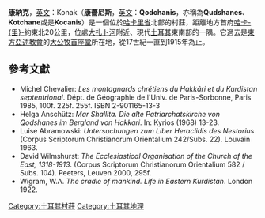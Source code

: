 '''康納克'''，[[英文|英文]]：Konak（'''康薔尼斯'''，[[英文|英文]]：'''Qodchanis'''，亦稱為'''Qudshanes'''、'''Kotchane'''或是'''Kocanis'''）是一個位於[[哈卡里省|哈卡里省]]北部的村莊，距離地方首府[[哈卡里|哈卡-{里}-]]約東北20公里，位處[[扎卜河|大扎卜河]]附近、現代[[土耳其|土耳其]]東南部的一隅。它過去是[[東方亞述教會|東方亞述教會]]的[[牧首|大公牧首]][[座堂|座堂]]所在地，從17世紀一直到1915年為止。

== 參考文獻 ==
* Michel Chevalier: ''Les montagnards chrétiens du Hakkâri et du Kurdistan septentrional''. Dépt. de Géographie de l'Univ. de Paris-Sorbonne, Paris 1985, 100f. 225f. 255f. ISBN 2-901165-13-3
* Helga Anschütz: ''Mar Shallita. Die alte Patriarchatskirche von Qodshanes im Bergland von Hakkari''. In: Kyrios (1968) 13-23.
* Luise Abramowski: ''Untersuchungen zum Liber Heraclidis des Nestorius'' (Corpus Scriptorum Christianorum Orientalium 242/Subs. 22). Louvain 1963. 
* David Wilmshurst: ''The Ecclesiastical Organisation of the Church of the East, 1318-1913''. (Corpus Scriptorum Christianorum Orientalium 582 / Subs. 104). Peeters, Leuven 2000, 295f.
* Wigram, W.A. ''The cradle of mankind. Life in Eastern Kurdistan''. London 1922.

{{土耳其地理小作品}}
{{coord|display=title}}
[[Category:土耳其村莊|Category:土耳其村莊]]
[[Category:土耳其地理|Category:土耳其地理]]